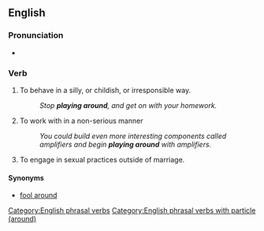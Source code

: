 {{also|playaround}}
==English==

===Pronunciation===
* {{audio|en|En-au-play around.ogg|Audio (AU)}}

===Verb===
{{en-verb|plays around|playing around|played around}}

# To behave in a silly, or childish, or irresponsible way.
#: ''Stop '''playing around''', and get on with your homework.''
# To work with in a non-serious manner
#: ''You could build even more interesting components called amplifiers and begin '''playing around''' with amplifiers.''
# {{lb|en|idiomatic}} To engage in sexual practices outside of marriage.

====Synonyms====
* [[fool around]]

[[Category:English phrasal verbs]]
[[Category:English phrasal verbs with particle (around)]]
